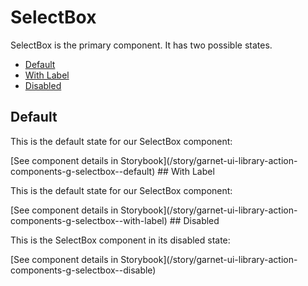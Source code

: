 
<Meta of={SelectBoxStories} />

# SelectBox

SelectBox is the primary component. It has two possible states.

- [Default](#default)
- [With Label](#withlabel)
- [Disabled](#disabled)

## Default

This is the default state for our SelectBox component:

<Canvas of={SelectBoxStories.Default} />
[See component details in  Storybook](/story/garnet-ui-library-action-components-g-selectbox--default)
## With Label

This is the default state for our SelectBox component:

<Canvas of={SelectBoxStories.WithLabel} />
[See component details in  Storybook](/story/garnet-ui-library-action-components-g-selectbox--with-label)
## Disabled

This is the SelectBox component in its disabled state:

<Canvas of={SelectBoxStories.Disabled} />
[See component details in  Storybook](/story/garnet-ui-library-action-components-g-selectbox--disable)